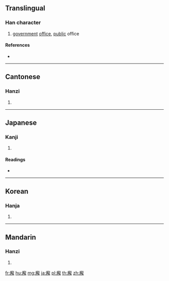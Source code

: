 {{character info/new}}
==Translingual==

===Han character===
{{Han char|rn=53|rad=广|as=13|sn=16|four=00252|canj=INBQ|ids=⿸广解}}

# [[government]] [[office]], [[public]] office

====References====
* {{Han ref|kx=0351.170|dkj=09510|dj=0664.180|hdz=20905.130|uh=5EE8|ud=24296|bh=E972|bd=59762}}

----

==Cantonese==

===Hanzi===
{{yue-hanzi|jyut=[[gaai3]], [[haai6]]|y=gaai3, haai6}}

# {{defn|lang=yue|sort=广13}}

----

==Japanese==

===Kanji===
{{ja-kanji|grade=|rs=广13}}

# {{defn|lang=ja|sort=广13}}

====Readings====
* {{ja-readings|on=[[かい]] (kai), [[け]] (ke)|kun=[[やくしょ]] (yakusho)}}

----

==Korean==

===Hanja===
{{ko-hanja|hangeul=해|rv=hae|mr=hae}}

# {{defn|lang=ko|sort=广13}}

----

==Mandarin==

===Hanzi===
{{cmn-hanzi|pin=[[xiè]] ([[xie4]])|wg=hsieh<sup>4</sup>}}

# {{defn|lang=cmn|sort=广13}}

[[fr:廨]]
[[hu:廨]]
[[mg:廨]]
[[ja:廨]]
[[pl:廨]]
[[th:廨]]
[[zh:廨]]